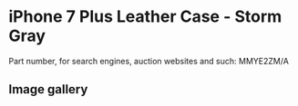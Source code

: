 
# iPhone 7 Plus Leather Case - Storm Gray

Part number, for search engines, auction websites and such: MMYE2ZM/A

## Image gallery

<div style={{ width: "768px" }}>
  <GalleryComponent
    images={[
      {
        original: "/everysource/MMYE2.webp",
        thumbnail: "/everypreview/MMYE2.webp",
      },
      {
        original: "/everysource/MMYE2_AV1_GOLD.webp",
        thumbnail: "/everypreview/MMYE2_AV1_GOLD.webp",
      },
      {
        original: "/everysource/MMYE2_AV1_JET_BLACK.webp",
        thumbnail: "/everypreview/MMYE2_AV1_JET_BLACK.webp",
      },
      {
        original: "/everysource/MMYE2_AV1_RED.webp",
        thumbnail: "/everypreview/MMYE2_AV1_RED.webp",
      },
      {
        original: "/everysource/MMYE2_AV1_SILVER.webp",
        thumbnail: "/everypreview/MMYE2_AV1_SILVER.webp",
      },
      {
        original: "/everysource/MMYE2_AV2.webp",
        thumbnail: "/everypreview/MMYE2_AV2.webp",
      }
    ]}
  />
</div>